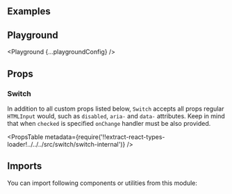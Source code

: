 


<Layout title="Switch" description="🚧 This page is under construction">

## Examples

<Example title="Basic usage" path="switch/basic-usage">
  <BasicUsage />
</Example>

<Example title="States" path="switch/states">
  <States />
</Example>

<Example title="Inverted" path="switch/inverted" darkPreview>
  <Inverted />
</Example>

## Playground

<Playground {...playgroundConfig} />

## Props

### Switch

In addition to all custom props listed below, `Switch` accepts all props regular `HTMLInput` would, such as `disabled`, `aria-` and `data-` attributes. Keep in mind that when `checked` is specified `onChange` handler must be also provided.

<PropsTable
  metadata={require('!!extract-react-types-loader!../../../src/switch/switch-internal')}
/>

## Imports

You can import following components or utilities from this module:

<Imports module={SwitchExports} path="@datacamp/waffles/switch" />

</Layout>
